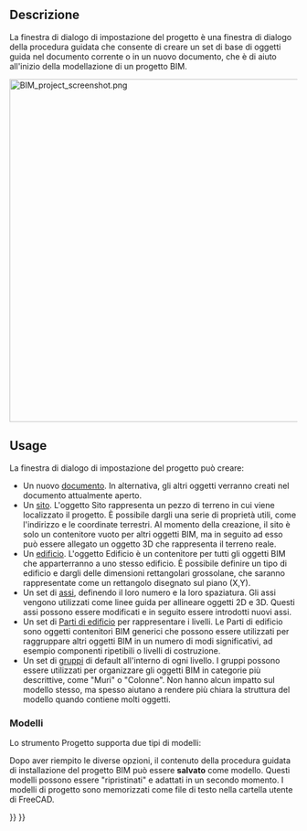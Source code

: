 <languages/>

{{Docnav
|[[BIM_Views|Views]]
|[[BIM_Windows|Windows]]
|[[BIM_Workbench|BIM]]
|IconL=BIM_Views.svg
|IconR=BIM_Windows.svg
|IconC=Workbench_BIM.svg
}}

{{GuiCommand
|Name=BIM ProjectManager
|MenuLocation=Manage → Manage project...
|Workbenches=[[BIM_Workbench|BIM]]
}}

<span id="Description"></span>
==Descrizione==

<div class="mw-translate-fuzzy">
La finestra di dialogo di impostazione del progetto è una finestra di dialogo della procedura guidata che consente di creare un set di base di oggetti guida nel documento corrente o in un nuovo documento, che è di aiuto all'inizio della modellazione di un progetto BIM.
</div>

[[Image:BIM_project_screenshot.png|600px]]
{{Caption|BIM Project Setup}}

==Usage==

La finestra di dialogo di impostazione del progetto può creare:

<div class="mw-translate-fuzzy">
* Un nuovo [[Document structure/it|documento]]. In alternativa, gli altri oggetti verranno creati nel documento attualmente aperto.
* Un [[Arch Site/it|sito]]. L'oggetto Sito rappresenta un pezzo di terreno in cui viene localizzato il progetto. È possibile dargli una serie di proprietà utili, come l'indirizzo e le coordinate terrestri. Al momento della creazione, il sito è solo un contenitore vuoto per altri oggetti BIM, ma in seguito ad esso può essere allegato un oggetto 3D che rappresenta il terreno reale.
* Un [[Arch Building/it|edificio]]. L'oggetto Edificio è un contenitore per tutti gli oggetti BIM che apparterranno a uno stesso edificio.  È possibile definire un tipo di edificio e dargli delle dimensioni rettangolari grossolane, che saranno rappresentate come un rettangolo disegnato sul piano (X,Y).
* Un set di [[Arch Axis/it|assi]], definendo il loro numero e la loro spaziatura. Gli assi vengono utilizzati come linee guida per allineare oggetti 2D e 3D. Questi assi possono essere modificati e in seguito essere introdotti nuovi assi.
* Un set di [[Arch BuildingPart/it|Parti di edificio]] per rappresentare i livelli. Le Parti di edificio sono oggetti contenitori BIM generici che possono essere utilizzati per raggruppare altri oggetti BIM in un numero di modi significativi, ad esempio componenti ripetibili o livelli di costruzione.
* Un set di [[Std_Group/it|gruppi]] di default all'interno di ogni livello. I gruppi possono essere utilizzati per organizzare gli oggetti BIM in categorie più descrittive, come "Muri" o "Colonne". Non hanno alcun impatto sul modello stesso, ma spesso aiutano a rendere più chiara la struttura del modello quando contiene molti oggetti.
</div>

<span id="Templates"></span>
<div class="mw-translate-fuzzy">
===Modelli===
</div>

<div class="mw-translate-fuzzy">
Lo strumento Progetto supporta due tipi di modelli:

Dopo aver riempito le diverse opzioni, il contenuto della procedura guidata di installazione del progetto BIM può essere '''salvato''' come modello. Questi modelli possono essere "ripristinati" e adattati in un secondo momento. I modelli di progetto sono memorizzati come file di testo nella cartella utente di FreeCAD.
</div>


{{Docnav
|[[BIM_Views|Views]]
|[[BIM_Windows|Windows]]
|[[BIM_Workbench|BIM]]
|IconL=BIM_Views.svg
|IconR=BIM_Windows.svg
|IconC=Workbench_BIM.svg
}}

{{BIM_Tools_navi{{#translation:}}}}
{{Userdocnavi{{#translation:}}}}